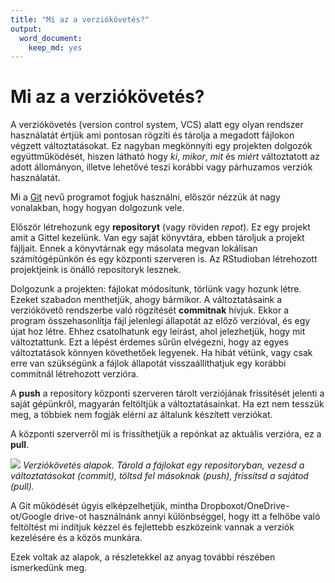 ```yaml
---
title: "Mi az a verziókövetés?"
output:
  word_document:
    keep_md: yes
---
```


# Mi az a verziókövetés?
A verziókövetés (version control system, VCS) alatt egy olyan rendszer használatát értjük ami pontosan rögzíti és tárolja a megadott fájlokon végzett változtatásokat. Ez nagyban megkönnyíti egy projekten dolgozók együttműködését, hiszen látható hogy *ki*, *mikor*, *mit* és *miért* változtatott az adott állományon, illetve lehetővé teszi korábbi vagy párhuzamos verziók használatát.

Mi a [Git](https://git-scm.com/) nevű programot fogjuk használni, először nézzük át nagy vonalakban, hogy hogyan dolgozunk vele.

Először létrehozunk egy **repositoryt** (vagy röviden *repot*). Ez egy projekt amit a Gittel kezelünk. Van egy saját könyvtára, ebben tároljuk a projekt fájljait. Ennek a könyvtárnak egy másolata megvan lokálisan számítógépünkön és egy központi szerveren is. Az RStudioban létrehozott projektjeink is önálló repositoryk lesznek. 

Dolgozunk a projekten: fájlokat módosítunk, törlünk vagy hozunk létre. Ezeket szabadon menthetjük, ahogy bármikor. A változtatásaink a verziókövető rendszerbe való rögzítését **commitnak** hívjuk. Ekkor a program összehasonlítja fájl jelenlegi állapotát az előző verzióval, és egy újat hoz létre. Ehhez csatolhatunk egy leírást, ahol jelezhetjük, hogy mit változtattunk. Ezt a lépést érdemes sűrűn elvégezni, hogy az egyes változtatások könnyen követhetőek legyenek. Ha hibát vétünk, vagy csak erre van szükségünk a fájlok állapotát visszaállíthatjuk egy korábbi commitnál létrehozott verzióra. 

A **push** a repository központi szerveren tárolt verziójának frissítését jelenti a saját gépünkről, magyarán feltöltjük a változtatásainkat. Ha ezt nem tesszük meg, a többiek nem fogják elérni az általunk készített verziókat.

A központi szerverről mi is frissíthetjük a repónkat az aktuális verzióra, ez a **pull**.

![](./Figures/basic_workflow.png)
*Verziókövetés alapok. Tárold a fájlokat egy repositoryban, vezesd a változtatásokat (commit), töltsd fel másoknak (push), frissítsd a sajátod (pull).*

A Git működését úgyis elképzelhetjük, mintha Dropboxot/OneDrive-ot/Google drive-ot használnánk annyi különbséggel, hogy itt a felhőbe való feltöltést mi indítjuk kézzel és fejlettebb eszközeink vannak a verziók kezelésére és a közös munkára.

Ezek voltak az alapok, a részletekkel az anyag további részében ismerkedünk meg.